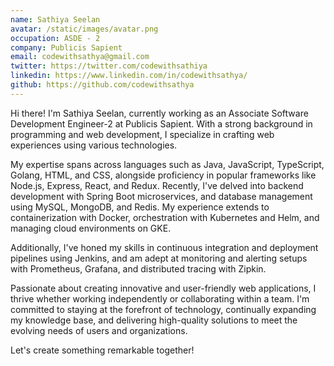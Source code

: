 ```yaml
---
name: Sathiya Seelan
avatar: /static/images/avatar.png
occupation: ASDE - 2
company: Publicis Sapient
email: codewithsathya@gmail.com
twitter: https://twitter.com/codewithsathiya
linkedin: https://www.linkedin.com/in/codewithsathya/
github: https://github.com/codewithsathya
---
```


Hi there! I'm Sathiya Seelan, currently working as an Associate Software Development Engineer-2 at Publicis Sapient. With a strong background in programming and web development, I specialize in crafting web experiences using various technologies.

My expertise spans across languages such as Java, JavaScript, TypeScript, Golang, HTML, and CSS, alongside proficiency in popular frameworks like Node.js, Express, React, and Redux. Recently, I've delved into backend development with Spring Boot microservices, and database management using MySQL, MongoDB, and Redis. My experience extends to containerization with Docker, orchestration with Kubernetes and Helm, and managing cloud environments on GKE.

Additionally, I've honed my skills in continuous integration and deployment pipelines using Jenkins, and am adept at monitoring and alerting setups with Prometheus, Grafana, and distributed tracing with Zipkin.

Passionate about creating innovative and user-friendly web applications, I thrive whether working independently or collaborating within a team. I'm committed to staying at the forefront of technology, continually expanding my knowledge base, and delivering high-quality solutions to meet the evolving needs of users and organizations.

Let's create something remarkable together!

